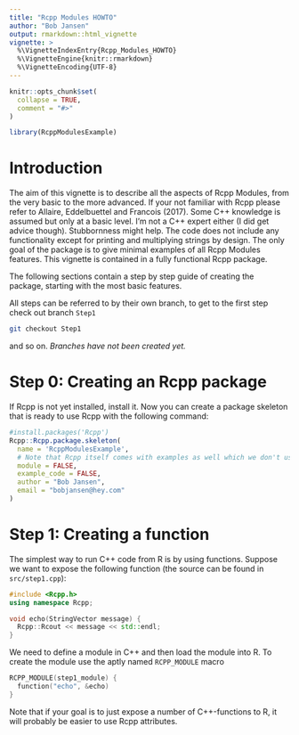 ```yaml
---
title: "Rcpp Modules HOWTO"
author: "Bob Jansen"
output: rmarkdown::html_vignette
vignette: >
  %\VignetteIndexEntry{Rcpp_Modules_HOWTO}
  %\VignetteEngine{knitr::rmarkdown}
  %\VignetteEncoding{UTF-8}
---
```


```r
knitr::opts_chunk$set(
  collapse = TRUE,
  comment = "#>"
)
```

```r
library(RcppModulesExample)
```

# Introduction

The aim of this vignette is to describe all the aspects of Rcpp Modules, from
the very basic to the more advanced. If your not familiar with Rcpp please refer
to Allaire, Eddelbuettel and Francois (2017). Some C++ knowledge is assumed
but only at a basic level. I'm not a C++ expert either (I did get advice
though). Stubbornness might help. The code does not include any functionality
except for printing and multiplying strings by design. The only goal of the
package is to give minimal examples of all Rcpp Modules features. This vignette
is contained in a fully functional Rcpp package.

The following sections contain a step by step guide of creating the package,
starting with the most basic features.

All steps can be referred to by their own branch, to get to the first step
check out branch `Step1`
```bash
git checkout Step1
```
and so on. _Branches have not been created yet._

# Step 0: Creating an Rcpp package

If Rcpp is not yet installed, install it. Now you can create a package skeleton
that is ready to use Rcpp with the following command:

```r
#install.packages('Rcpp')
Rcpp::Rcpp.package.skeleton(
  name = 'RcppModulesExample',
  # Note that Rcpp itself comes with examples as well which we don't use.
  module = FALSE,
  example_code = FALSE,
  author = "Bob Jansen",
  email = "bobjansen@hey.com"
)
```

# Step 1: Creating a function

The simplest way to run C++ code from R is by using functions. Suppose we want
to expose the following function (the source can be found in `src/step1.cpp`):

```cpp
#include <Rcpp.h>
using namespace Rcpp;

void echo(StringVector message) {
  Rcpp::Rcout << message << std::endl;
}
```
We need to define a module in C++ and then load the module into R. To create
the module use the aptly named `RCPP_MODULE` macro
```cpp
RCPP_MODULE(step1_module) {
  function("echo", &echo)
}
```

Note that if your goal is to just expose a number of C++-functions to R, it
will probably be easier to use Rcpp attributes.
